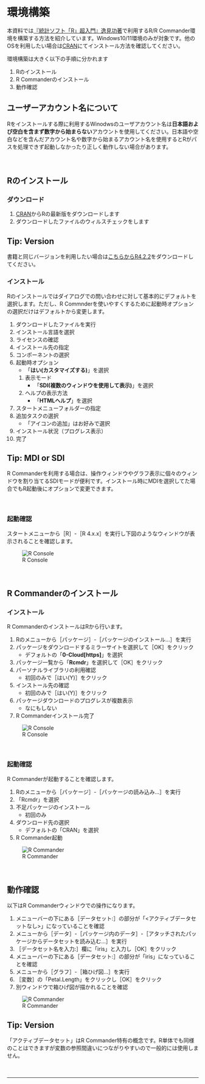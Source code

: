 # 環境構築 {.unnumbered}
本資料では[『統計ソフト「R」超入門』逸見功著](https://bluebacks.kodansha.co.jp/books/9784065020494/appendix/)で利用するR/R Commander環境を構築する方法を紹介しています。Windows10/11環境のみが対象です。他のOSを利用したい場合は[CRAN](https://cran.r-project.org/index.html)にてインストール方法を確認してください。

環境構築は大きく以下の手順に分かれます

1. Rのインストール
1. R Commanderのインストール
1. 動作確認


:::{.callout-warning}
## ユーザーアカウント名について
Rをインストールする際に利用するWinodwsのユーザアカウント名は**日本語および空白を含まず数字から始まらない**アカウントを使用してください。日本語や空白などを含んだアカウント名や数字から始まるアカウント名を使用するとRがパスを処理できず起動しなかったり正しく動作しない場合があります。
:::

　  

## Rのインストール

### ダウンロード

1. [CRAN](https://cran.r-project.org/bin/windows/base/)からRの最新版をダウンロードします
1. ダウンロードしたファイルのウィルスチェックをします

:::{.callout-tip}
## Tip: Version
書籍と同じバージョンを利用したい場合は[こちらからR4.2.2](https://cran.r-project.org/bin/windows/base/old/4.2.2/)をダウンロードしてください。
:::

### インストール
Rのインストールではダイアログでの問い合わせに対して基本的にデフォルトを選択します。ただし、R Commnderを使いやすくするために起動時オプションの選択だけはデフォルトから変更します。


1. ダウンロードしたファイルを実行
1. インストール言語を選択
1. ライセンスの確認
1. インストール先の指定
1. コンポーネントの選択
1. 起動時オプション
    * 「**はい(カスタマイズする)**」を選択  
    1. 表示モード
        * 「**SDI(複数のウィンドウを使用して表示)**」を選択  
    1. ヘルプの表示方法
        * 「**HTMLヘルプ**」を選択  
1. スタートメニューフォルダーの指定
1. 追加タスクの選択
    * 「アイコンの追加」はお好みで選択
1. インストール状況（プログレス表示）
1. 完了  


:::{.callout-tip}
## Tip: MDI or SDI
R Commanderを利用する場合は、操作ウィンドウやグラフ表示に個々のウィンドウを割り当てるSDIモードが便利です。インストール時にMDIを選択してた場合でもR起動後にオプションで変更できます。
:::

　  

### 起動確認
スタートメニューから［R］-［R 4.x.x］を実行し下図のようなウィンドウが表示されることを確認します。  

![R Console](./fig/11.R.png)

　  

## R Commanderのインストール

### インストール
R CommanderのインストールはRから行います。

1. Rのメニューから［パッケージ］-［パッケージのインストール...］を実行
1. パッケージをダウンロードするミラーサイトを選択して［OK］をクリック
    * デフォルトの「**0-Cloud[https]**」を選択
1. パッケージ一覧から「**Rcmdr**」を選択して［OK］をクリック
1. パーソナルライブラリの利用確認
    * 初回のみで［はい(Y)］をクリック
1. インストール先の確認
    * 初回のみで［はい(Y)］をクリック
1. パッケージダウンロードのプログレスが複数表示
    * なにもしない
1. R Commanderインストール完了  

![R Console](./fig/26.RcmdrInstalled.png)

　  

### 起動確認
R Commanderが起動することを確認します。

1. Rのメニューから［パッケージ］-［パッケージの読み込み...］を実行
1. 「Rcmdr」を選択
1. 不足パッケージのインストール
    * 初回のみ
1. ダウンロード先の選択
    * デフォルトの「CRAN」を選択
1. R Commander起動  

![R Commander](./fig/35.LoadedRcmdr.png)

　  

## 動作確認
以下はR Commanderウィンドウでの操作になります。

1. メニューバーの下にある［データセット:］の部分が「<アクティブデータセットなし>」になっていることを確認
1. メニューから［データ］-［パッケージ内のデータ］-［アタッチされたパッケージからデータセットを読み込む...］を実行
1. ［データセット名を入力:］欄に「iris」と入力し［OK］をクリック
1. メニューバーの下にある［データセット:］の部分が「iris」になっていることを確認
1. メニューから［グラフ］-［箱ひげ図...］を実行
1. ［変数］の「Petal.Length」をクリックし［OK］をクリック
1. 別ウィンドウで箱ひげ図が描かれることを確認  

![R Commander](./fig/46.BoxplotWindow.png)

:::{.callout-tip}
## Tip: Version
「アクティブデータセット」はR Commander特有の概念です。R単体でも同様のことはできますが変数の参照間違いにつながりやすいので一般的には使用しません。
:::

　  

---
